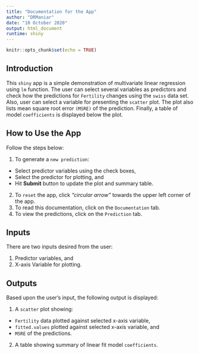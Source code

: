 ```yaml
---
title: "Documentation for the App"
author: "DRManiar"
date: "10 October 2020"
output: html_document
runtime: shiny
---
```


```r
knitr::opts_chunk$set(echo = TRUE)
```

## Introduction

This `shiny` app is a simple demonstration of multivariate linear regression using `lm` function. The user can select several variables as predictors and check how the predictions for `Fertility` changes using the `swiss` data set. Also, user can select a variable for presenting the `scatter` plot. The plot also lists mean square root error `(MSRE)` of the prediction. Finally, a table of model `coefficients` is displayed below the plot.

## How to Use the App

Follow the steps below:

1. To generate a `new prediction`:
  - Select predictor variables using the check boxes,
  - Select the predictor for plotting, and
  - Hit **Submit** button to update the plot and summary table.
2. To `reset` the app, click *"circular arrow"* towards the upper left corner of the app.
3. To read this documentation, click on the `Documentation` tab.
4. To view the predictions, click on the `Prediction` tab.

## Inputs

There are two inputs desired from the user:

1. Predictor variables, and
2. X-axis Variable for plotting.

## Outputs

Based upon the user's input, the following output is displayed:

1. A `scatter` plot showing:
  - `Fertility` data plotted against selected x-axis variable,
  - `fitted.values` plotted against selected x-axis variable, and
  - `MSRE` of the predictions.
2. A table showing summary of linear fit model `coefficients`.

